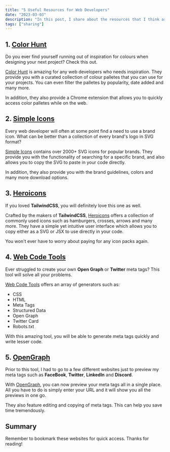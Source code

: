 ```yaml
---
title: "5 Useful Resources for Web Developers"
date: "2023-03-03"
description: "In this post, I share about the resources that I think are incredibly useful for web developers."
tags: ["sharing"]
---
```


## 1. [Color Hunt](https://colorhunt.co/)

Do you ever find yourself running out of inspiration for colours when designing your next project?
Check this out.

[Color Hunt](https://colorhunt.co/) is amazing for any web developers who needs inspiration.
They provide you with a curated collection of colour palletes that you can use for your projects.
You can even filter the palletes by popularity, date added and many more.

In addition, they also provide a Chrome extension that allows you to quickly access color palletes
while on the web.

## 2. [Simple Icons](https://simpleicons.org)

Every web developer will often at some point find a need to use a brand icon. What can be better than
a collection of every brand's logo in SVG format?

[Simple Icons](https://simpleicons.org/) contains over 2000+ SVG icons for popular brands. They provide
you with the functionality of searching for a specific brand, and also allows you to copy the SVG to
paste in your code directly.

In addition, they also provide you with the brand guidelines, colors and many more download options.

## 3. [Heroicons](https://heroicons.com)

If you loved **TailwindCSS**, you will definitely love this one as well.

Crafted by the makers of **TailwindCSS**, [Heroicons](https://heroicons.com/) offers a collection of
commonly used icons such as hamburgers, crosses, arrows and many more. They have a simple yet intuitive
user interface which allows you to copy either as a SVG or JSX to use directly in your code.

You won't ever have to worry about paying for any icon packs again.

## 4. [Web Code Tools](https://webcode.tools)

Ever struggled to create your own **Open Graph** or **Twitter** meta tags? This tool will solve all your problems.

[Web Code Tools](https://webcode.tools/) offers an array of generators such as:

- CSS
- HTML
- Meta Tags
- Structured Data
- Open Graph
- Twitter Card
- Robots.txt

With this amazing tool, you will be able to generate meta tags quickly and write lesser code.

## 5. [OpenGraph](https://www.opengraph.xyz/)

Prior to this tool, I had to go to a few different websites just to preview my meta tags such as
**FaceBook**, **Twitter**, **LinkedIn** and **Discord**.

With [OpenGraph](https://www.opengraph.xyz/), you can now preview your meta tags all in a single
place. All you have to do is simply enter your URL and it will show you all the previews in one go.

They also feature editing and copying of meta tags. This can help you save time tremendously.

## Summary

Remember to bookmark these websites for quick access. Thanks for reading!
